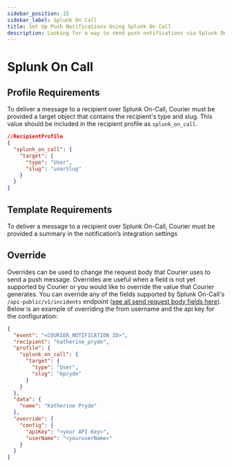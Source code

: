 ```yaml
---
sidebar_position: 15
sidebar_label: Splunk On Call
title: Set Up Push Notifications Using Splunk On Call
description: Looking for a way to send push notifications via Splunk On Call? This step-by-step tutorial will show you how to integrate Splunk On Call's API the easy way.
---
```


# Splunk On Call

## Profile Requirements

To deliver a message to a recipient over Splunk On-Call, Courier must be provided a target object that contains the recipient's type and slug. This value should be included in the recipient profile as `splunk_on_call`.

```json title=JSON
//RecipientProfile
{
  "splunk_on_call": {
    "target": {
      "type": "User",
      "slug": "userSlug"
    }
  }
}
```

## Template Requirements

To deliver a message to a recipient over Splunk On-Call, Courier must be provided a summary in the notification’s integration settings

## Override

Overrides can be used to change the request body that Courier uses to send a push message. Overrides are useful when a field is not yet supported by Courier or you would like to override the value that Courier generates. You can override any of the fields supported by Splunk On-Call's `/api-public/v1/incidents` endpoint ([see all send request body fields here](https://portal.victorops.com/public/api-docs.html#/Incidents)). Below is an example of overriding the from username and the api key for the configuration:

```json title=JSON
{
  "event": "<COURIER_NOTIFICATION_ID>",
  "recipient": "katherine_pryde",
  "profile": {
    "splunk_on_call": {
      "target": {
        "type": "User",
        "slug": "kpryde"
      }
    }
  },
  "data": {
    "name": "Katherine Pryde"
  },
  "override": {
    "config": {
      "apiKey": "<your API Key>",
      "userName": "<youruserName>"
    }
  }
}
```
